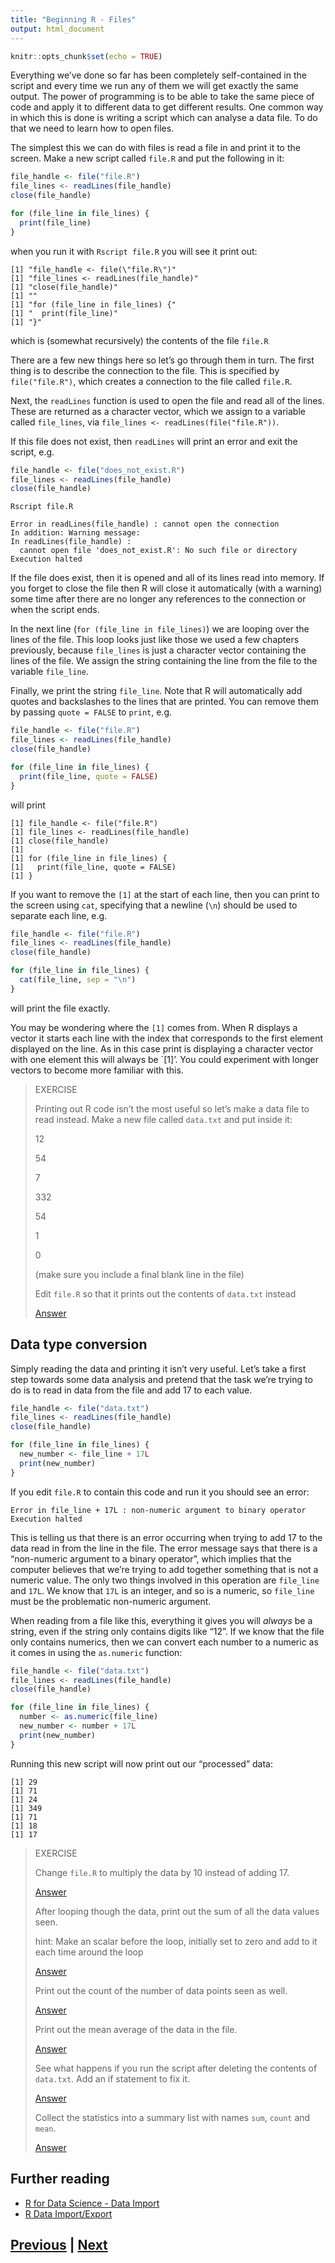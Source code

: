 ```yaml
---
title: "Beginning R - Files"
output: html_document
---
```


```r
knitr::opts_chunk$set(echo = TRUE)
```

Everything we've done so far has been completely self-contained in the 
script and every time we run any of them we will get exactly the same output. 
The power of programming is to be able to take the same piece of code and 
apply it to different data to get different results. One common way in 
which this is done is writing a script which can analyse a data file. 
To do that we need to learn how to open files.

The simplest this we can do with files is read a file in and print it 
to the screen. Make a new script called `file.R` and put the following in it:

```R
file_handle <- file("file.R")
file_lines <- readLines(file_handle)
close(file_handle)

for (file_line in file_lines) {
  print(file_line)
}
```

when you run it with `Rscript file.R` you will see it print out:

```
[1] "file_handle <- file(\"file.R\")"
[1] "file_lines <- readLines(file_handle)"
[1] "close(file_handle)"
[1] ""
[1] "for (file_line in file_lines) {"
[1] "  print(file_line)"
[1] "}"
```

which is (somewhat recursively) the contents of the file `file.R`

There are a few new things here so let's go through them in turn. The first 
thing is to describe the connection to the file. This is specified by
`file("file.R")`, which creates a connection to the file called `file.R`.

Next, the `readLines` function is used to open the file and read all 
of the lines. These are returned as a character vector, which we assign to a 
variable called `file_lines`, via `file_lines <- readLines(file("file.R"))`.

If this file does not exist, then `readLines` will print an error
and exit the script, e.g.

```R
file_handle <- file("does_not_exist.R")
file_lines <- readLines(file_handle)
close(file_handle)
```

```
Rscript file.R

Error in readLines(file_handle) : cannot open the connection
In addition: Warning message:
In readLines(file_handle) :
  cannot open file 'does_not_exist.R': No such file or directory
Execution halted
```

If the file does exist, then it is opened and all of its lines read into 
memory. If you forget to close the file then R will close it automatically
(with a warning) some time after there are no longer any references to the
connection or when the script ends.

In the next line (`for (file_line in file_lines)`) we are looping over the lines 
of the file. This loop looks just like those we used a few chapters previously, 
because `file_lines` is just a character vector containing the lines of the file. 
We assign the string containing the line from the file to the variable `file_line`.

Finally, we print the string `file_line`. Note that R will automatically
add quotes and backslashes to the lines that are printed. You can 
remove them by passing `quote = FALSE` to `print`, e.g.

```R
file_handle <- file("file.R")
file_lines <- readLines(file_handle)
close(file_handle)

for (file_line in file_lines) {
  print(file_line, quote = FALSE)
}
```

will print

```
[1] file_handle <- file("file.R")
[1] file_lines <- readLines(file_handle)
[1] close(file_handle)
[1] 
[1] for (file_line in file_lines) {
[1]   print(file_line, quote = FALSE)
[1] }
```

If you want to remove the `[1]` at the start of each line, then you can print
to the screen using `cat`, specifying that a newline (`\n`) should be 
used to separate each line, e.g.

```R
file_handle <- file("file.R")
file_lines <- readLines(file_handle)
close(file_handle)

for (file_line in file_lines) {
  cat(file_line, sep = "\n")
}
```

will print the file exactly.

You may be wondering where the `[1]` comes from. When R displays a vector it starts
each line with the index that corresponds to the first element displayed on the line.
As in this case print is displaying a character vector with one element this will 
always be `[1]'. You could experiment with longer vectors to become more familiar 
with this.

> EXERCISE
>
> Printing out R code isn't the most useful so let's make a data 
> file to read instead. Make a new file called `data.txt` and put inside it:
> 
> 12
>
> 54
>
> 7
>
> 332
>
> 54
>
> 1
>
> 0
>
> (make sure you include a final blank line in the file)
>
> Edit `file.R` so that it prints out the contents of `data.txt` instead
>
> [Answer](files_answer01.html)

## Data type conversion

Simply reading the data and printing it isn't very useful. Let's take a 
first step towards some data analysis and pretend that the task we're 
trying to do is to read in data from the file and add 17 to each value.

```R
file_handle <- file("data.txt")
file_lines <- readLines(file_handle)
close(file_handle)

for (file_line in file_lines) {
  new_number <- file_line + 17L
  print(new_number)
}
```

If you edit `file.R` to contain this code and run it you should see an error:

```
Error in file_line + 17L : non-numeric argument to binary operator
Execution halted
```

This is telling us that there is an error occurring when trying to add 17 to the 
data read in from the line in the file. The error message says that there is
a "non-numeric argument to a binary operator", which implies that the computer 
believes that we're trying to add together something that is not a numeric
value. The only two things involved in this operation are `file_line` and `17L`. 
We know that `17L` is an integer, and so is a numeric, so `file_line` must be 
the problematic non-numeric argument.

When reading from a file like this, everything it gives you will *always* 
be a string, even if the string only contains digits like "12". If we know 
that the file only contains numerics, then we can convert each number 
to a numeric as it comes in using the `as.numeric` function: 

```R
file_handle <- file("data.txt")
file_lines <- readLines(file_handle)
close(file_handle)

for (file_line in file_lines) {
  number <- as.numeric(file_line)
  new_number <- number + 17L
  print(new_number)
}
```

Running this new script will now print out our "processed" data:

```
[1] 29
[1] 71
[1] 24
[1] 349
[1] 71
[1] 18
[1] 17
```

> EXERCISE
>
> Change `file.R` to multiply the data by 10 instead of adding 17.
>
> [Answer](files_answer02.html)
> 
> After looping though the data, print out the sum of all the data values seen.
>
> hint: Make an scalar before the loop, initially set to zero and 
> add to it each time around the loop
> 
> [Answer](files_answer03.html)
>
> Print out the count of the number of data points seen as well.
>
> [Answer](files_answer04.html)
>
> Print out the mean average of the data in the file.
>
> [Answer](files_answer05.html)
>
> See what happens if you run the script after deleting the contents of `data.txt`. 
> Add an if statement to fix it.
>
> [Answer](files_answer06.html)
>
> Collect the statistics into a summary list with names `sum`, `count` and `mean`.
>
> [Answer](files_answer07.html)

## Further reading
* [R for Data Science - Data Import](https://r4ds.had.co.nz/data-import.html)
* [R Data Import/Export](https://cran.r-project.org/doc/manuals/r-release/R-data.html)

## [Previous](dictionaries.html) | [Next](summary.html)
